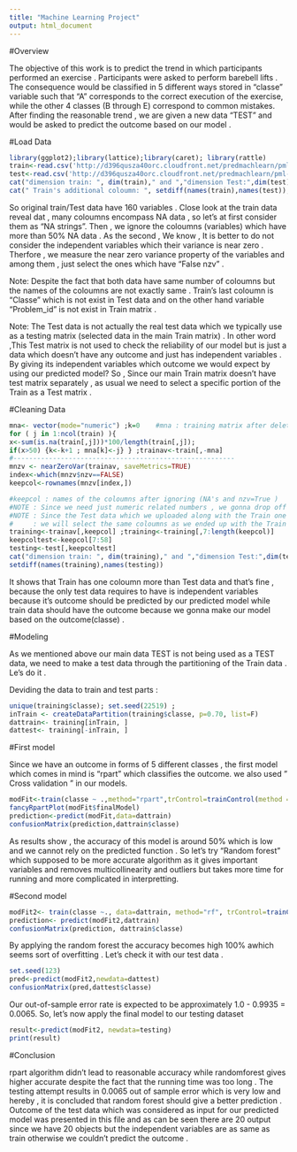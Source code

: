 ---
title: "Machine Learning Project"
output: html_document
---


#Overview

The objective  of this work is to predict the trend in which participants performed an exercise . Participants were asked to perform barebell lifts . The consequence would be classified in 5 different ways stored in "classe" variable such that "A" corresponds to the correct execution of the exercise, while the other 4 classes (B through E) correspond to common mistakes. After finding the reasonable trend , we are given a new data "TEST" and would be asked to predict the outcome based on our model .

#Load Data



```{r  warning=FALSE,message=FALSE}
library(ggplot2);library(lattice);library(caret); library(rattle)
train<-read.csv('http://d396qusza40orc.cloudfront.net/predmachlearn/pml-training.csv',na.strings=c("","NA","#DIV/0!"))
test<-read.csv('http://d396qusza40orc.cloudfront.net/predmachlearn/pml-testing.csv',na.strings=c("","NA","#DIV/0!"))
cat("dimension train: ", dim(train)," and ","dimension Test:",dim(test) )
cat(" Train's additional coloumn: ", setdiff(names(train),names(test))," and ","Test's additional coloumn:",setdiff(names(test),names(train)))

```


So original train/Test data have 160 variables . Close look at the train data reveal dat , many coloumns encompass NA data , so let's at first consider them as "NA strings". Then , we ignore the coloumns (variables) which have more than 50% NA data . As the second , We know , It is better to do not consider the independent variables which their variance is near zero . Therfore , we measure the near zero variance property of the variables and among them , just select the ones which have  "False nzv" . 

Note: Despite the fact that both data have same number of coloumns but the names of the coloumns are not exactly same . Train's last coloumn is "Classe" which is not exist in Test data and on the other hand variable "Problem_id" is not exist in Train matrix . 

Note: The Test data is not actually the real test data which we typically use as a testing matrix (selected data in the main Train matrix) . In other word ,This Test matrix is not used to check the reliability of our model but is just a data which doesn't have any outcome and just has independent variables . By giving its independent variables which outcome we would expect by using our predicted model? So , Since our main Train matrix doesn't have test matrix separately , as usual we need to select a specific portion of the Train as a Test matrix .



#Cleaning Data
```{r message=FALSE}
mna<- vector(mode="numeric") ;k=0    #mna : training matrix after deleting the NA's variables . 
for ( j in 1:ncol(train) ){
x<-sum(is.na(train[,j]))*100/length(train[,j]); 
if(x>50) {k<-k+1 ; mna[k]<-j} } ;trainav<-train[,-mna]
#--------------------------------------------------------
mnzv <- nearZeroVar(trainav, saveMetrics=TRUE)
index<-which(mnzv$nzv==FALSE)
keepcol<-rownames(mnzv[index,])      

#keepcol : names of the coloumns after ignoring (NA's and nzv=True )
#NOTE : Since we need just numeric related numbers , we gonna drop off the first 7 coloumns 
#NOTE : Since the Test data which we uploaded along with the Train one should have the same independent variables , then
#     : we will select the same coloumns as we ended up with the Train data .
training<-trainav[,keepcol] ;training<-training[,7:length(keepcol)]
keepcoltest<-keepcol[7:58]
testing<-test[,keepcoltest] 
cat("dimension train: ", dim(training)," and ","dimension Test:",dim(testing) )
setdiff(names(training),names(testing))

```
It shows that Train has one coloumn more than Test data and that's fine , because the only test data requires to have is independent variables because it's outcome should be predicted by our predicted model while train data should have the outcome because we gonna make our model based on the outcome(classe) .

#Modeling

As we mentioned above our main data TEST is not being used as a TEST data, we need to make a test data through the partitioning of the 
Train data . Le's do it .

Deviding the data to train and test parts :
```{r message=FALSE}
unique(training$classe); set.seed(22519) ;
inTrain <- createDataPartition(training$classe, p=0.70, list=F)
dattrain<- training[inTrain, ]
dattest<- training[-inTrain, ]
```

#First model 

Since we have an outcome in forms of 5 different classes , the first model which comes in mind is "rpart" which classifies the outcome.
we also used " Cross validation " in our models.
```{r message=FALSE}
modFit<-train(classe ~ .,method="rpart",trControl=trainControl(method = "cv", number = 4),data=dattrain)
fancyRpartPlot(modFit$finalModel)
prediction<-predict(modFit,data=dattrain)  
confusionMatrix(prediction,dattrain$classe)
```

As results show , the accuracy of this model is around 50% which is low and we cannot rely on the predicted function . 
So let's try "Random forest" which supposed to be more accurate algorithm as it gives important variables and removes multicollinearity  and outliers but takes more time for running and more complicated in interpretting.

#Second model 



```{r message=FALSE}
modFit2<- train(classe ~., data=dattrain, method="rf", trControl=trainControl(method = "cv", number = 4),ntree=100)
prediction<- predict(modFit2,dattrain)
confusionMatrix(prediction, dattrain$classe)

```

By applying the random forest the accuracy becomes high 100% awhich seems sort of overfitting . Let's check it with our test data .
```{r message=FALSE}
set.seed(123)
pred<-predict(modFit2,newdata=dattest) 
confusionMatrix(pred,dattest$classe)
```
Our out-of-sample error rate is expected to be approximately 1.0 - 0.9935 = 0.0065. So, let's now apply the final model to our testing dataset

```{r message=FALSE}
result<-predict(modFit2, newdata=testing)
print(result)
```

#Conclusion

rpart algorithm didn't lead to reasonable accuracy while randomforest gives higher accurate despite the fact that 
the running time was too long . The testing attempt results in 0.0065 out of sample error which is very low and 
hereby , it is concluded that random forest should give a better prediction . Outcome of the test data which was considered as input for our predicted model was presented in this file and as can be seen there are 20 output since we have 20 objects but the independent variables are as same as train otherwise we couldn't predict the outcome .



















